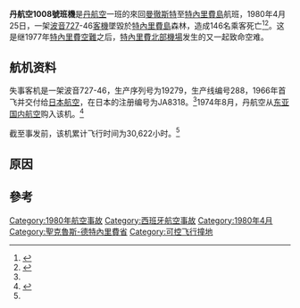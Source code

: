 
{{Infobox Airliner accident
|name             = 丹航空1008號班機空難
|Crash image = G-BDAN (5920814946) (2).jpg
|Image caption = 失事客机G-BDAN
|Date             = 1980年4月25日
|Type             = [[可控飛行撞地|可控飛行撞地]] (CFIT)
|Site             = {{ESP}}[[特內里費島|特內里費島]]
|Coordinates      = {{coord|28|23|53|N|16|25|05|W|type:event|display=title,inline}}
<!--These 17 entries for single-aircraft occurrence:------>
|Aircraft Type    = [[波音727|波音727]]-46
|Operator         = {{link-en|丹航空|Dan-Air}}
|Tail Number      = G-BDAN
|Origin           = {{GBR}}[[曼彻斯特机场|曼彻斯特机场]]
|Destination      = {{ESP}}[[特內里費北部機場|特內里費北部機場]]
|Passengers       = 138
|Crew             = 8
|Injuries         = 0
|Fatalities       = 146
|Survivors        = 0
}}

'''丹航空1008號班機'''是[[丹航空|丹航空]]一班的來回[[曼徹斯特|曼徹斯特]]至[[特內里費島|特內里費島]]航班，1980年4月25日，一架[[波音727|波音727]]-46[[客機|客機]]墜毀於[[特內里費島|特內里費島]]森林，造成146名乘客死亡<ref>{{Cite web |url=http://www.aaib.gov.uk/sites/aaib/cms_resources/8-1981%20G-BDAN.pdf |title=Report No.8/1981 Report on the accident to Boeing 727, G-BDAN on Tenerife, Canary Islands, 25 April 1980 |accessdate=2014-03-22 |archive-date=2009-03-16 |archive-url=https://web.archive.org/web/20090316165645/http://www.aaib.gov.uk/sites/aaib/cms_resources/8-1981%20G-BDAN.pdf |dead-url=no }}</ref><ref name="asn">{{Cite web |url=http://aviation-safety.net/database/record.php?id=19800425-0&lang=en |title=Aviation Safety Network |accessdate=2014-03-22 |archive-date=2012-10-11 |archive-url=https://web.archive.org/web/20121011182140/http://aviation-safety.net/database/record.php?id=19800425-0&lang=en |dead-url=no }}</ref>。这是继1977年[[特內里費空難|特內里費空難]]之后，[[特內里費北部機場|特內里費北部機場]]发生的又一起致命空难。

==航机资料==
失事客机是一架波音727-46，生产序列号为19279，生产线编号288，1966年首飞并交付给[[日本航空|日本航空]]，在日本的注册编号为JA8318。<ref name="asn"/>1974年8月，丹航空从[[日本佳速航空|东亚国内航空]]购入该机。<ref>{{Cite web |url=http://www.flightglobal.com/pdfarchive/view/1973/1973%20-%200836.html |title=''First British 727 ready'', Air Transport, Flight International, 29 March 1973, p. 500 |accessdate=2014-09-20 |archive-date=2017-08-05 |archive-url=https://web.archive.org/web/20170805222813/https://www.flightglobal.com/pdfarchive/view/1973/1973%20-%200836.html |dead-url=no }}</ref>

截至事发前，该机累计飞行时间为30,622小时。<ref name="asn"/>

==原因==


==參考==
<references/>

{{1980年航空事故}}
[[Category:1980年航空事故|Category:1980年航空事故]]
[[Category:西班牙航空事故|Category:西班牙航空事故]]
[[Category:1980年4月|Category:1980年4月]]
[[Category:聖克魯斯-德特內里費省|Category:聖克魯斯-德特內里費省]]
[[Category:可控飞行撞地|Category:可控飞行撞地]]